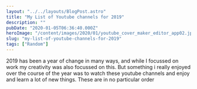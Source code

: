 ```yaml
---
layout: "../../layouts/BlogPost.astro"
title: "My List of Youtube channels for 2019"
description: ""
pubDate: "2020-01-05T06:36:40.000Z"
heroImage: "/content/images/2020/01/youtube_cover_maker_editor_app02.jpg"
slug: "my-list-of-youtube-channels-for-2019"
tags: ["Random"]
---
```


2019 has been a year of change in many ways, and while I focussed on work my creativity was also focussed on this. But something i really enjoyed over the course of the year was to watch these youtube channels and enjoy and learn a lot of new things. These are in no particular order 

<BookMark link="https://www.youtube.com/channel/UCYO_jab_esuFRV4b17AJtAw" description="Oh how much do i wish to had a math teacher like this"/>

<BookMark link="https://www.youtube.com/channel/UCbpMy0Fg74eXXkvxJrtEn3w" description="Every One is a cooking rock star"/>

<BookMark link="https://www.youtube.com/watch?v=tLO63h6qd6Y&list=PLdGl5mi0XeW2iK2sVp2ni_VDRKrmfF_-Z" description="Disagree with him on a lot of things yet is wonderful to watch"/>

<BookMark link="https://www.youtube.com/channel/UCcp9uRaBwInxl_SZqGRksDA" description="Cooking with ASMR, What more can I ask"/>

<BookMark link="https://www.youtube.com/channel/UCGZ0LgTmAJn9Banetdr_ZFg" description="A series where you are in awe of how much work goes into little things when it comes to cinematography"/>

<BookMark link="https://www.youtube.com/user/mythicalsage" description="I don't read enough."/>

<BookMark link="https://www.youtube.com/channel/UCsXVk37bltHxD1rDPwtNM8Q" description="Best Animaiton"/>

<BookMark link="https://www.youtube.com/channel/UCErSSa3CaP_GJxmFpdjG9Jw" description="A perfect dissection of screenplays and why they are important"/>

<BookMark link="https://www.youtube.com/channel/UC7_gcs09iThXybpVgjHZ_7g" description="So much to learn, and yet Matt O'Dowd's voice puts me to sleep"/>